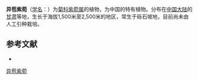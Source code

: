 {{Speciesbox
| name = 异苞紫菀
| status = 
| status_system = 
| image =
| genus = Aster
| species = heterolepis
| authority = Hand.-Mazz.
}}

'''异苞紫菀'''（[[学名|学名]]：{{lang|la|''Aster heterolepis''}}）为[[菊科|菊科]][[紫菀属|紫菀属]]的植物，为中国的特有植物。分布在[[中国大陆|中国大陆]]的[[甘肃|甘肃]]等地，生长于海拔1,500米至2,500米的地区，常生于砾石坡地，目前尚未由人工引种栽培。

== 参考文献 ==
<div class="references-small">
* {{cite web| url =http://www.bioinfo.cn/db05/KmzwSpecies.php?action=view&id=4272| title =异苞紫菀| work =《中国高等植物数据库全库》| publisher =中国科学院微生物研究所| author =昆明植物研究所| accessdate =2009-02-25| deadurl =yes| archiveurl =https://web.archive.org/web/20160305002019/http://www.bioinfo.cn/db05/KmzwSpecies.php?action=view&id=4272| archivedate =2016-03-05}}
</div>
{{Taxonbar|from=Q11066143}}

[[Category:紫菀属|异苞紫菀]]


{{植物小作品}}